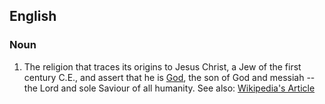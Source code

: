 ==English==

===Noun===

#The religion that traces its origins to Jesus Christ, a Jew of the first century C.E., and assert that he is [[God]], the son of God and messiah -- the Lord and sole Saviour of all humanity.  See also: [http://en.wikipedia.org/wiki/Christianity Wikipedia's Article]